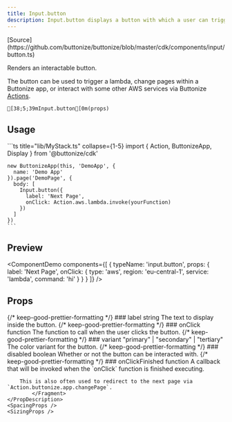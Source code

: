```yaml
---
title: Input.button
description: Input.button displays a button with which a user can trigger an action.
---
```




<FrameworkSelect>
	<FrameworkContent>
		<Fragment slot="cdk">
			[Source](https://github.com/buttonize/buttonize/blob/master/cdk/components/input/button.ts)
		</Fragment>
	</FrameworkContent>
</FrameworkSelect>

Renders an interactable button.

The button can be used to trigger a lambda, change pages within a Buttonize app, or interact with some other AWS services via Buttonize [Actions](/core-concepts/actions/#available-actions).

```ansi frame="none"
[38;5;39mInput.button[0m(props)
```

## Usage

<FrameworkContent>
   <Fragment slot="cdk">
    ```ts title="lib/MyStack.ts" collapse={1-5}
    import { Action, ButtonizeApp, Display } from '@buttonize/cdk'
    
    new ButtonizeApp(this, 'DemoApp', {
      name: 'Demo App'
    }).page('DemoPage', {
      body: [
        Input.button({
          label: 'Next Page',
          onClick: Action.aws.lambda.invoke(yourFunction)
        })
      ]
    })
    ```
   </Fragment>
</FrameworkContent>

## Preview

<ComponentDemo
	components={[
		{
			typeName: 'input.button',
			props: {
				label: 'Next Page',
				onClick: {
					type: 'aws',
					region: 'eu-central-1',
					service: 'lambda',
					command: 'hi'
				}
			}
		}
	]}
/>

## Props

<FrameworkContent>
	<Fragment slot="cdk">
		<PropDescription>
			<Fragment slot="title">
				{/* keep-good-prettier-formatting */}
				### label
			</Fragment>
			<PropMarker slot="markers" type="required" />
			<Fragment slot="type">string</Fragment>
			<Fragment slot="description">
				The text to display inside the button.
			</Fragment>
		</PropDescription>
		<PropDescription>
			<Fragment slot="title">
				{/* keep-good-prettier-formatting */}
				### onClick
			</Fragment>
			<PropMarker slot="markers" type="required" />
			<Fragment slot="type">function</Fragment>
			<Fragment slot="description">
				The function to call when the user clicks the button.
			</Fragment>
		</PropDescription>
		<PropDescription>
			<Fragment slot="title">
				{/* keep-good-prettier-formatting */}
				### variant
			</Fragment>
			<PropMarker slot="markers" type="optional" />
			<Fragment slot="type">"primary" | "secondary" | "tertiary"</Fragment>
			<Fragment slot="description">The color variant for the button.</Fragment>
		</PropDescription>
		<PropDescription>
			<Fragment slot="title">
				{/* keep-good-prettier-formatting */}
				### disabled
			</Fragment>
			<PropMarker slot="markers" type="optional" />
			<Fragment slot="type">boolean</Fragment>
			<Fragment slot="description">
				Whether or not the button can be interacted with.
			</Fragment>
		</PropDescription>
		<PropDescription>
			<Fragment slot="title">
				{/* keep-good-prettier-formatting */}
				### onClickFinished
			</Fragment>
			<PropMarker slot="markers" type="optional" />
			<Fragment slot="type">function</Fragment>
			<Fragment slot="description">
				A callback that will be invoked when the `onClick` function is finished
				executing.

        This is also often used to redirect to the next page via `Action.buttonize.app.changePage`.
    		</Fragment>
    </PropDescription>
    <SpacingProps />
    <SizingProps />

  </Fragment>
</FrameworkContent>
